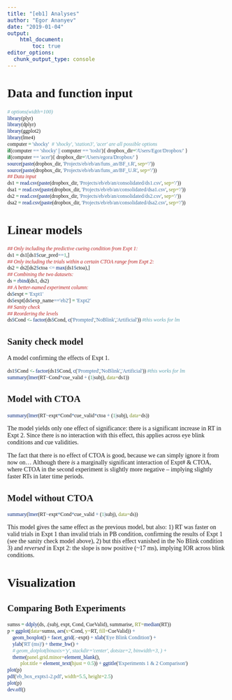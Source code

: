 ```yaml
---
title: "[eb1] Analyses"
author: "Egor Ananyev"
date: "2019-01-04"
output:
    html_document:
        toc: true
editor_options: 
  chunk_output_type: console
---
```


<style type="text/css">
body, td{
  font-family: Cambria;
}
code.r{
  font-family: Inconsolata;
}
</style>

# Data and function input

```r
# options(width=100)
library(plyr)
library(dplyr)
library(ggplot2)
library(lme4)
computer = 'shocky'  # 'shocky', 'station3', 'acer' are all possible options
if(computer == 'shocky' || computer == 'toshi'){ dropbox_dir='/Users/Egor/Dropbox/' }
if(computer == 'acer'){ dropbox_dir='/Users/egora/Dropbox/' }
source(paste(dropbox_dir, 'Projects/eb/eb/an/funs_an/BF_t.R', sep='/'))
source(paste(dropbox_dir, 'Projects/eb/eb/an/funs_an/BF_U.R', sep='/'))
## Data input
ds1 = read.csv(paste(dropbox_dir, 'Projects/eb/eb/an/consolidated/ds1.csv', sep='/'))
dsa1 = read.csv(paste(dropbox_dir, 'Projects/eb/eb/an/consolidated/dsa1.csv', sep='/'))
ds2 = read.csv(paste(dropbox_dir, 'Projects/eb/eb/an/consolidated/ds2.csv', sep='/'))
dsa2 = read.csv(paste(dropbox_dir, 'Projects/eb/eb/an/consolidated/dsa2.csv', sep='/'))
```

# Linear models

```r
## Only including the predictive cueing condition from Expt 1:
ds1 = ds1[ds1$cue_pred==1,]
## Only including the trials within a certain CTOA range from Expt 2:
ds2 = ds2[ds2$ctoa <= max(ds1$ctoa),]
## Combining the two datasets:
ds = rbind(ds1, ds2)
## A better-named experiment column:
ds$expt = 'Expt1'
ds$expt[ds$exp_name=='eb2'] = 'Expt2'
## Sanity check
## Reordering the levels
ds$Cond <- factor(ds$Cond, c('Prompted','NoBlink','Artificial')) #this works for lm
```

## Sanity check model

A model confirming the effects of Expt 1.

```r
ds1$Cond <- factor(ds1$Cond, c('Prompted','NoBlink','Artificial')) #this works for lm
summary(lmer(RT~Cond*cue_valid + (1|subj), data=ds1))
```

## Model with CTOA

```r
summary(lmer(RT~expt*Cond*cue_valid*ctoa + (1|subj), data=ds))
```

The model yields only one effect of significance: there is a significant increase in RT in Expt 2. Since there is no interaction with this effect, this applies across eye blink conditions and cue validities.

The fact that there is no effect of CTOA is good, because we can simply ignore it from now on... Although there *is* a marginally significant interaction of Expt# & CTOA, where CTOA in the second experiment is slightly more negative -- implying slightly faster RTs in later time periods.

## Model without CTOA

```r
summary(lmer(RT~expt*Cond*cue_valid + (1|subj), data=ds))
```

This model gives the same effect as the previous model, but also:
1) RT was faster on valid trials in Expt 1 than invalid trials in PB condition, confirming the results of Expt 1 (see the sanity check model above),
2) but this effect vanished in the No Blink condition
3) and *reversed* in Expt 2: the slope is now positive (~17 ms), implying IOR across blink conditions.

# Visualization

## Comparing Both Experiments

```r
sumss = ddply(ds, .(subj, expt, Cond, CueValid), summarise, RT=median(RT))
p = ggplot(data=sumss, aes(x=Cond, y=RT, fill=CueValid)) + 
    geom_boxplot() + facet_grid(.~expt) + xlab('Eye Blink Condition') + 
    ylab('RT (ms)') + theme_bw() + 
    # geom_dotplot(binaxis='y', stackdir='center', dotsize=2, binwidth=3, ) + 
    theme(panel.grid.minor=element_blank(), 
          plot.title = element_text(hjust = 0.5)) + ggtitle('Experiments 1 & 2 Comparison')
plot(p)
pdf('eb_box_expts1-2.pdf', width=5.5, height=2.5)
plot(p)
dev.off()
```